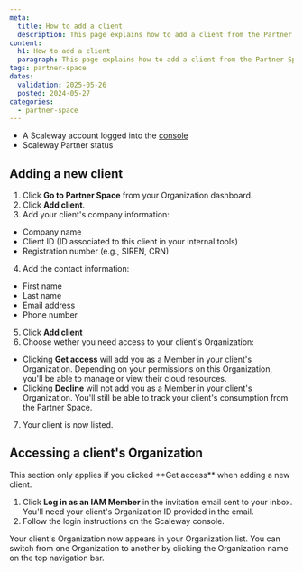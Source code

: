 ```yaml
---
meta:
  title: How to add a client
  description: This page explains how to add a client from the Partner Space.
content:
  h1: How to add a client
  paragraph: This page explains how to add a client from the Partner Space.
tags: partner-space 
dates:
  validation: 2025-05-26
  posted: 2024-05-27
categories:
  - partner-space
---
```


<Macro id="requirements" />

- A Scaleway account logged into the [console](https://console.scaleway.com)
- Scaleway Partner status

## Adding a new client

1. Click **Go to Partner Space** from your Organization dashboard.
2. Click **Add client**.
3. Add your client's company information: 
  - Company name
  - Client ID (ID associated to this client in your internal tools)
  - Registration number (e.g., SIREN, CRN)
4. Add the contact information: 
  - First name
  - Last name
  - Email address
  - Phone number 
5. Click **Add client** 
6. Choose wether you need access to your client's Organization: 
  - Clicking **Get access** will add you as a Member in your client's Organization. Depending on your permissions on this Organization, you'll be able to manage or view their cloud resources. 
  - Clicking **Decline** will not add you as a Member in your client's Organization. You'll still be able to track your client's consumption from the Partner Space. 
7. Your client is now listed.

## Accessing a client's Organization 

<Message type="note">
  This section only applies if you clicked **Get access** when adding a new client. 
</Message>

1. Click **Log in as an IAM Member** in the invitation email sent to your inbox. You'll need your client's Organization ID provided in the email. 
2. Follow the login instructions on the Scaleway console. 

Your client's Organization now appears in your Organization list. You can switch from one Organization to another by clicking the Organization name on the top navigation bar. 
